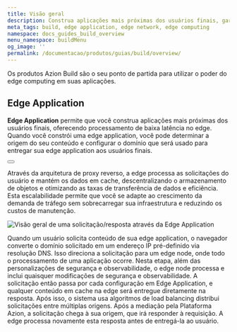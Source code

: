 ```yaml
---
title: Visão geral
description: Construa aplicações mais próximas dos usuários finais, garantindo processamento de baixa latência no edge.
meta_tags: build, edge application, edge network, edge computing
namespace: docs_guides_build_overview
menu_namespace: buildMenu
og_image: ''
permalink: /documentacao/produtos/guias/build/overview/
---
```



Os produtos Azion Build são o seu ponto de partida para utilizar o poder do edge computing em suas aplicações.

## Edge Application

**Edge Application** permite que você construa aplicações mais próximas dos usuários finais, oferecendo processamento de baixa latência no edge. Quando você constrói uma edge application, você pode determinar a origem do seu conteúdo e configurar o domínio que será usado para entregar sua edge application aos usuários finais.

<Button href="/pt-br/documentacao/produtos/edge-application/" variant="secondary" text="Ir para a documentação da Aplicação Edge"></Button>

Através da arquitetura de proxy reverso, a edge processa as solicitações do usuário e mantém os dados em cache, descentralizando o armazenamento de objetos e otimizando as taxas de transferência de dados e eficiência. Esta escalabilidade permite que você se adapte ao crescimento da demanda de tráfego sem sobrecarregar sua infraestrutura e reduzindo os custos de manutenção.

![Visão geral de uma solicitação/resposta através da Edge Application](/assets/docs/images/uploads/edge-app-overview.png)

Quando um usuário solicita conteúdo de sua edge application, o navegador converte o domínio solicitado em um endereço IP pré-definido via resolução DNS. Isso direciona a solicitação para um edge node, onde todo o processamento de uma aplicação ocorre. Nesta etapa, além das personalizações de segurança e observabilidade, o edge node processa e inclui quaisquer modificações de segurança e observabilidade. A solicitação então passa por cada configuração em Edge Application, e qualquer conteúdo em cache na edge será entregue diretamente na resposta. Após isso, o sistema usa algoritmos de load balancing distribui solicitações entre múltiplas origens. Após a mediação pela Plataforma Azion, a solicitação chega à sua origem, que irá responder à requisição. A edge processa novamente esta resposta antes de entregá-la ao usuário.
